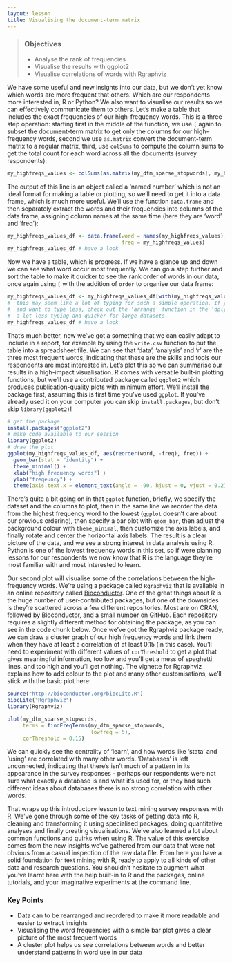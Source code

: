 ```yaml
---
layout: lesson
title: Visualising the document-term matrix
---
```


> ### Objectives
> *   Analyse the rank of frequencies
> *   Visualise the results with ggplot2
> *   Visualise correlations of words with Rgraphviz
 

We have some useful and new insights into our data, but we don't yet know which words are more frequent that others. Which are our respondents more interested in, R or Python? We also want to visualise our results so we can effectively communicate them to others.  Let's make a table that includes the exact frequencies of our high-frequency words. This is a three step operation: starting first in the middle of the function, we use `[` again to subset the document-term matrix to get only the columns for our high-frequency words, second we use `as.matrix` convert the document-term matrix to a regular matrix, third, use `colSums` to compute the column sums to get the total count for each word across all the documents (survey respondents):


```r
my_highfreqs_values <- colSums(as.matrix(my_dtm_sparse_stopwords[, my_highfreqs]))
```

The output of this line is an object called a 'named number' which is not an ideal format for making a table or plotting, so we'll need to get it into a data frame, which is much more useful. We'll use the function `data.frame` and then separately extract the words and their frequencies into columns of the data frame, assigning column names at the same time (here they are 'word' and 'freq'):


```r
my_highfreqs_values_df <- data.frame(word = names(my_highfreqs_values),
                                     freq = my_highfreqs_values)
my_highfreqs_values_df # have a look
```

Now we have a table, which is progress. If we have a glance up and down we can see what word occur most frequently. We can go a step further and sort the table to make it quicker to see the rank order of words in our data, once again using `[` with the addition of `order` to organise our data frame: 


```r
my_highfreqs_values_df <- my_highfreqs_values_df[with(my_highfreqs_values_df, order(freq)), ]
#  this may seem like a lot of typing for such a simple operation. If you're feeling brave
#  and want to type less, check out the 'arrange' function in the 'dplyr' package, it's 
#  a lot less typing and quicker for large datasets.
my_highfreqs_values_df # have a look 
```

That's much better, now we've got a something that we can easily adapt to include in a report, for example by using the `write.csv` function to put the table into a spreadsheet file. We can see that 'data', 'analysis' and 'r' are the three most frequent words, indicating that these are the skills and tools our respondents are most interested in. Let's plot this so we can summarise our results in a high-impact visualisation. R comes with versatile built-in plotting functions, but we'll use a contributed package called `ggplot2` which produces publication-quality plots with minimum effort. We'll install the package first, assuming this is first time you've used `ggplot`. If you've already used it on your computer you can skip `install.packages`, but don't skip `library(ggplot2)`!


```r
# get the package
install.packages("ggplot2")
# make code available to our session
library(ggplot2)
# draw the plot
ggplot(my_highfreqs_values_df, aes(reorder(word, -freq), freq)) +
  geom_bar(stat = "identity") +
  theme_minimal() +
  xlab("high frequency words") +
  ylab("freqeuncy") + 
  theme(axis.text.x = element_text(angle = -90, hjust = 0, vjust = 0.2)) 
```

There's quite a bit going on in that `ggplot` function, briefly, we specify the dataset and the columns to plot, then in the same line we reorder the data from the highest frequency word to the lowest (`ggplot` doesn't care about our previous ordering), then specify a bar plot with `geom_bar`, then adjust the background colour with `theme_minimal`, then customize the axis labels, and finally rotate and center the horizontal axis labels. The result is a clear picture of the data, and we see a strong interest in data analysis using R. Python is one of the lowest frequency words in this set, so if were planning lessons for our respondents we now know that R is the language they're most familiar with and most interested to learn. 

Our second plot will visualise some of the correlations between the high-frequency words. We're using a package called `Rgraphviz` that is available in an online repository called [Bioconductor](http://www.bioconductor.org/). One of the great things about R is the huge number of user-contributed packages, but one of the downsides is they're scattered across a few different repositories. Most are on CRAN, followed by Bioconductor, and a small number on GitHub. Each repository requires a slightly different method for obtaining the package, as you can see in the code chunk below. Once we've got the Rgraphviz package ready, we can draw a cluster graph of our high frequency words and link them when they have at least a correlation of at least 0.15 (in this case). You'll need to experiment with different values of `corThreshold` to get a plot that gives meaningful information, too low and you'll get a mess of spaghetti lines, and too high and you'll get nothing. The vignette for Rgraphviz explains how to add colour to the plot and many other customisations, we'll stick with the basic plot here: 


```r
source("http://bioconductor.org/biocLite.R")
biocLite("Rgraphviz")
library(Rgraphviz)

plot(my_dtm_sparse_stopwords, 
     terms = findFreqTerms(my_dtm_sparse_stopwords, 
                           lowfreq = 5), 
     corThreshold = 0.15)
```

We can quickly see the centrality of 'learn', and how words like 'stata' and 'using' are correlated with many other words. 'Databases' is left unconnected, indicating that there's isn't much of a pattern in its appearance in the survey responses - perhaps our respondents were not sure what exactly a database is and what it's used for, or they had such different ideas about databases there is no strong correlation with other words.

That wraps up this introductory lesson to text mining survey responses with R. We've gone through some of the key tasks of getting data into R, cleaning and transforming it using specialised packages, doing quantitative analyses and finally creating visualisations. We've also learned a lot about common functions and quirks when using R. The value of this exercise comes from the new insights we've gathered from our data that were not obvious from a casual inspection of the raw data file. From here you have a solid foundation for text mining with R, ready to apply to all kinds of other data and research questions. You shouldn't hesitate to augment what you've learnt here with the help built-in to R and the packages, online tutorials, and your imaginative experiments at the command line.  


### Key Points

*   Data can to be rearranged and reordered to make it more readable and easier to extract insights
*   Visualising the word frequencies with a simple bar plot gives a clear picture of the most frequent words
*   A cluster plot helps us see correlations between words and better understand patterns in word use in our data
